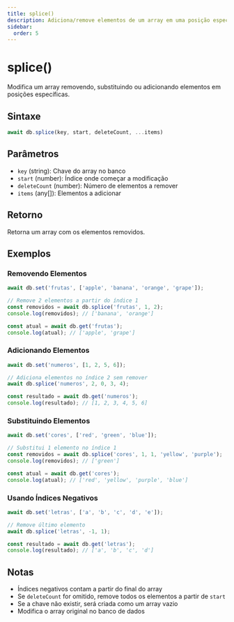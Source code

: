 ```yaml
---
title: splice()
description: Adiciona/remove elementos de um array em uma posição específica
sidebar:
  order: 5
---
```


# splice()

Modifica um array removendo, substituindo ou adicionando elementos em posições específicas.

## Sintaxe

```javascript
await db.splice(key, start, deleteCount, ...items)
```

## Parâmetros

- `key` (string): Chave do array no banco
- `start` (number): Índice onde começar a modificação
- `deleteCount` (number): Número de elementos a remover
- `items` (any[]): Elementos a adicionar

## Retorno

Retorna um array com os elementos removidos.

## Exemplos

### Removendo Elementos

```javascript
await db.set('frutas', ['apple', 'banana', 'orange', 'grape']);

// Remove 2 elementos a partir do índice 1
const removidos = await db.splice('frutas', 1, 2);
console.log(removidos); // ['banana', 'orange']

const atual = await db.get('frutas');
console.log(atual); // ['apple', 'grape']
```

### Adicionando Elementos

```javascript
await db.set('numeros', [1, 2, 5, 6]);

// Adiciona elementos no índice 2 sem remover
await db.splice('numeros', 2, 0, 3, 4);

const resultado = await db.get('numeros');
console.log(resultado); // [1, 2, 3, 4, 5, 6]
```

### Substituindo Elementos

```javascript
await db.set('cores', ['red', 'green', 'blue']);

// Substitui 1 elemento no índice 1
const removidos = await db.splice('cores', 1, 1, 'yellow', 'purple');
console.log(removidos); // ['green']

const atual = await db.get('cores');
console.log(atual); // ['red', 'yellow', 'purple', 'blue']
```

### Usando Índices Negativos

```javascript
await db.set('letras', ['a', 'b', 'c', 'd', 'e']);

// Remove último elemento
await db.splice('letras', -1, 1);

const resultado = await db.get('letras');
console.log(resultado); // ['a', 'b', 'c', 'd']
```

## Notas

- Índices negativos contam a partir do final do array
- Se `deleteCount` for omitido, remove todos os elementos a partir de `start`
- Se a chave não existir, será criada como um array vazio
- Modifica o array original no banco de dados